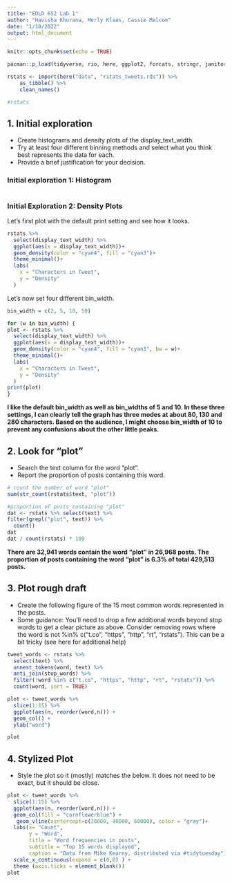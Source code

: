 ```yaml
---
title: "EDLD 652 Lab 1"
author: "Havisha Khurana, Merly Klaas, Cassie Malcom"
date: "1/10/2022"
output: html_document
---
```


```r
knitr::opts_chunk$set(echo = TRUE)
```

```r
pacman::p_load(tidyverse, rio, here, ggplot2, forcats, stringr, janitor, tidytext)
```

```r
rstats <- import(here("data", "rstats_tweets.rds")) %>%
    as_tibble() %>%
    clean_names()

#rstats
```
## 1. Initial exploration
 * Create histograms and density plots of the display_text_width. 
 * Try at least four different binning methods and select what you think best represents the data for each. 
 * Provide a brief justification for your decision.

### Initial exploration 1: Histogram

```r

```

### Initial Exploration 2: Density Plots

Let's first plot with the default print setting and see how it looks.

```r
rstats %>% 
  select(display_text_width) %>% 
  ggplot(aes(x = display_text_width))+
  geom_density(color = "cyan4", fill = "cyan3")+
  theme_minimal()+
  labs(
    x = "Characters in Tweet",
    y = "Density"
  )
```

Let's now set four different bin_width.

```r
bin_width = c(2, 5, 10, 50)

for (w in bin_width) {
plot <- rstats %>% 
  select(display_text_width) %>% 
  ggplot(aes(x = display_text_width))+
  geom_density(color = "cyan4", fill = "cyan3", bw = w)+
  theme_minimal()+
  labs(
    x = "Characters in Tweet",
    y = "Density"
  )
print(plot)
}
```

**I like the default bin_width as well as bin_widths of 5 and 10. In these three settings, I can clearly tell the graph has three modes at about 80, 130 and 280 characters. Based on the audience, I might choose bin_width of 10 to prevent any confusions about the other little peaks.** 

## 2. Look for “plot”
* Search the text column for the word “plot”. 
* Report the proportion of posts containing this word.

```r

# count the number of word "plot"
sum(str_count(rstats$text, "plot"))

#proportion of posts containing "plot"
dat <- rstats %>% select(text) %>% 
filter(grepl("plot", text)) %>% 
  count() 
dat
dat / count(rstats) * 100

```
**There are 32,941 words contain the word "plot" in 26,968 posts. The proportion of posts containing the word "plot" is 6.3% of total 429,513 posts.**

## 3. Plot rough draft
* Create the following figure of the 15 most common words represented in the posts.
* Some guidance: You’ll need to drop a few additional words beyond stop words to get a clear picture as above. Consider removing rows where the word is not %in% c("t.co", "https", "http", "rt", "rstats"). This can be a bit tricky (see here for additional help)

```r
tweet_words <- rstats %>% 
  select(text) %>% 
  unnest_tokens(word, text) %>% 
  anti_join(stop_words) %>% 
  filter(!word %in% c("t.co", "https", "http", "rt", "rstats")) %>% 
  count(word, sort = TRUE) 
```
```r
plot <- tweet_words %>% 
  slice(1:15) %>% 
  ggplot(aes(n, reorder(word,n))) +
  geom_col() +
  ylab("word")

plot
```


## 4. Stylized Plot
* Style the plot so it (mostly) matches the below. It does not need to be exact, but it should be close.

```r
plot <- tweet_words %>% 
  slice(1:15) %>% 
  ggplot(aes(n, reorder(word,n))) +
  geom_col(fill = "cornflowerblue") +
   geom_vline(xintercept=c(20000, 40000, 60000), color = "gray")+
  labs(x= "Count",
       y = "Word",
       title = "Word frequencies in posts",
       subtitle = "Top 15 words displayed",
       caption = "Data from Mike Kearny, distributed via #tidytuesday") +
  scale_x_continuous(expand = c(0,0) ) + 
  theme (axis.ticks = element_blank())
plot
```

